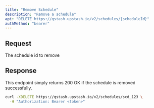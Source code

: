 ```yaml
---
title: "Remove Schedule"
description: "Remove a schedule"
api: "DELETE https://qstash.upstash.io/v2/schedules/{scheduleId}"
authMethod: "bearer"
---
```


## Request

<ParamField path="scheduleId" type="string">
  The schedule id to remove
</ParamField>

## Response

This endpoint simply returns 200 OK if the schedule is removed successfully.

<RequestExample>

```sh
curl -XDELETE https://qstash.upstash.io/v2/schedules/scd_123 \
  -H "Authorization: Bearer <token>"
```

</RequestExample>
